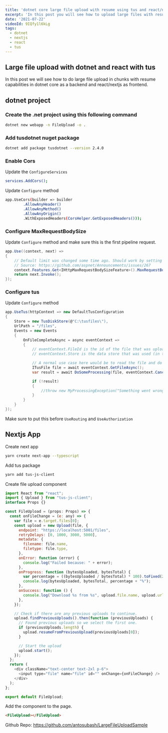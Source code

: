 ```yaml
---
title: 'dotnet core large file upload with resume using tus and react/nextjs'
excerpt: 'In this post you will see how to upload large files with resume using tus. We will use dotnet core for the backend and nextjs for the frontend'
date: '2021-07-22'
videoId: 9IQfy1l6kLg
tags:
  - dotnet
  - nextjs
  - react
  - tus
---
```


<TOCInline toc={props.toc} asDisclosure />

## Large file upload with dotnet and react with tus

In this post we will see how to do large file upload in chunks with resume capabilities in dotnet core as a backend and react/nextjs as frontend.

## dotnet project

### Create the .net project using this following command

```bash
dotnet new webapp -n FileUpload -o .
```

### Add tusdotnet nuget package

```bash
dotnet add package tusdotnet --version 2.4.0
```

### Enable Cors

Update the `ConfigureServices`

```bash
services.AddCors();
```

Update `Configure` method

```bash
app.UseCors(builder => builder
        .AllowAnyHeader()
        .AllowAnyMethod()
        .AllowAnyOrigin()
        .WithExposedHeaders(CorsHelper.GetExposedHeaders()));
```

### Configure MaxRequestBodySize

Update `Configure` method and make sure this is the first pipeline request.

```cs
app.Use((context, next) =>
{
    // Default limit was changed some time ago. Should work by setting MaxRequestBodySize to null using ConfigureKestrel but this does not seem to work for IISExpress.
    // Source: https://github.com/aspnet/Announcements/issues/267
    context.Features.Get<IHttpMaxRequestBodySizeFeature>().MaxRequestBodySize = null;
    return next.Invoke();
});
```

### Configure tus

Update `Configure` method

```cs
app.UseTus(httpContext => new DefaultTusConfiguration
{
    Store = new TusDiskStore(@"C:\tusfiles\"),
    UrlPath = "/files",
    Events = new Events
    {
        OnFileCompleteAsync = async eventContext =>
        {
            // eventContext.FileId is the id of the file that was uploaded.
            // eventContext.Store is the data store that was used (in this case an instance of the TusDiskStore)

            // A normal use case here would be to read the file and do some processing on it.
            ITusFile file = await eventContext.GetFileAsync();
            var result = await DoSomeProcessing(file, eventContext.CancellationToken).ConfigureAwait(false);

            if (!result)
            {
                //throw new MyProcessingException("Something went wrong during processing");
            }
        }
    }
});
```

Make sure to put this before `UseRouting` and `UseAuthorization`

## Nextjs App

Create next app

```bash
yarn create next-app --typescript
```

Add tus package

```bash
yarn add tus-js-client
```

Create file upload component

```js
import React from "react";
import { Upload } from "tus-js-client";
interface Props {}

const FileUpload = (props: Props) => {
  const onFileChange = (e: any) => {
    var file = e.target.files[0];
    const upload = new Upload(file, {
      endpoint: "https://localhost:5001/files",
      retryDelays: [0, 1000, 3000, 5000],
      metadata: {
        filename: file.name,
        filetype: file.type,
      },
      onError: function (error) {
        console.log("Failed because: " + error);
      },
      onProgress: function (bytesUploaded, bytesTotal) {
        var percentage = ((bytesUploaded / bytesTotal) * 100).toFixed(2);
        console.log(bytesUploaded, bytesTotal, percentage + "%");
      },
      onSuccess: function () {
        console.log("Download %s from %s", upload.file.name, upload.url);
      },
    });

    // Check if there are any previous uploads to continue.
    upload.findPreviousUploads().then(function (previousUploads) {
      // Found previous uploads so we select the first one.
      if (previousUploads.length) {
        upload.resumeFromPreviousUpload(previousUploads[0]);
      }

      // Start the upload
      upload.start();
    });
  };
  return (
    <div className="text-center text-2xl p-6">
      <input type="file" name="file" id="" onChange={onFileChange} />
    </div>
  );
};

export default FileUpload;
```

Add the component to the page.

```html
<FileUpload></FileUpload>
```

Github Repo: https://github.com/antosubash/LargeFileUploadSample
